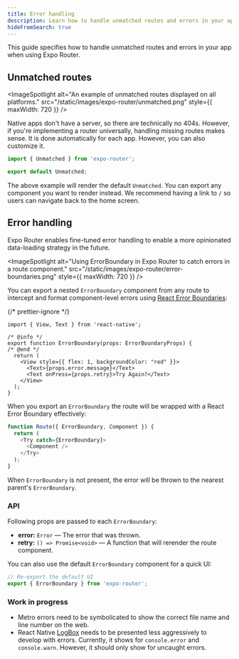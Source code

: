 ```yaml
---
title: Error handling
description: Learn how to handle unmatched routes and errors in your app when using Expo Router.
hideFromSearch: true
---
```



This guide specifies how to handle unmatched routes and errors in your app when using Expo Router.

## Unmatched routes

<ImageSpotlight
  alt="An example of unmatched routes displayed on all platforms."
  src="/static/images/expo-router/unmatched.png"
  style={{ maxWidth: 720 }}
/>

Native apps don't have a server, so there are technically no 404s. However, if you're implementing a router universally, handling missing routes makes sense. It is done automatically for each app. However, you can also customize it.

```js app/[...unmatched].js
import { Unmatched } from 'expo-router';

export default Unmatched;
```

The above example will render the default `Unmatched`. You can export any component you want to render instead. We recommend having a link to `/` so users can navigate back to the home screen.

## Error handling

Expo Router enables fine-tuned error handling to enable a more opinionated data-loading strategy in the future.

<ImageSpotlight
  alt="Using ErrorBoundary in Expo Router to catch errors in a route component."
  src="/static/images/expo-router/error-boundaries.png"
  style={{ maxWidth: 720 }}
/>

You can export a nested `ErrorBoundary` component from any route to intercept and format component-level errors using [React Error Boundaries](https://react.dev/reference/react/Component#catching-rendering-errors-with-an-error-boundary):

{/* prettier-ignore */}
```tsx app/home.tsx
import { View, Text } from 'react-native';

/* @info */
export function ErrorBoundary(props: ErrorBoundaryProps) {
/* @end */
  return (
    <View style={{ flex: 1, backgroundColor: "red" }}>
      <Text>{props.error.message}</Text>
      <Text onPress={props.retry}>Try Again?</Text>
    </View>
  );
}
```

When you export an `ErrorBoundary` the route will be wrapped with a React Error Boundary effectively:

```js Virtual
function Route({ ErrorBoundary, Component }) {
  return (
    <Try catch={ErrorBoundary}>
      <Component />
    </Try>
  );
}
```

When `ErrorBoundary` is not present, the error will be thrown to the nearest parent's `ErrorBoundary`.

### API

<APIBox header="ErrorBoundaryProps">

Following props are passed to each `ErrorBoundary`:

- **error:** `Error` &mdash; The error that was thrown.
- **retry:** `() => Promise<void>` &mdash; A function that will rerender the route component.

</APIBox>

<APIBox header="ErrorBoundaryProps">

You can also use the default `ErrorBoundary` component for a quick UI:

```js app/home.tsx
// Re-export the default UI
export { ErrorBoundary } from 'expo-router';
```

</APIBox>

### Work in progress

- Metro errors need to be symbolicated to show the correct file name and line number on the web.
- React Native [LogBox](/debugging/errors-and-warnings/) needs to be presented less aggressively to develop with errors. Currently, it shows for `console.error` and `console.warn`. However, it should only show for uncaught errors.
